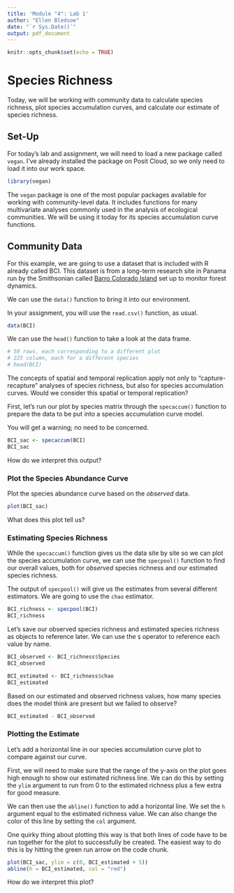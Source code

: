 ```yaml
---
title: 'Module "4": Lab 1'
author: "Ellen Bledsoe"
date: "`r Sys.Date()`"
output: pdf_document
---
```


```r
knitr::opts_chunk$set(echo = TRUE)
```

# Species Richness

Today, we will be working with community data to calculate species richness, plot species accumulation curves, and calculate our estimate of species richness.

## Set-Up

For today's lab and assignment, we will need to load a new package called `vegan`. I've already installed the package on Posit Cloud, so we only need to load it into our work space.

```r
library(vegan)
```

The `vegan` package is one of the most popular packages available for working with community-level data. It includes functions for many multivariate analyses commonly used in the analysis of ecological communities. We will be using it today for its species accumulation curve functions.

## Community Data

For this example, we are going to use a dataset that is included with R already called BCI. This dataset is from a long-term research site in Panama run by the Smithsonian called [Barro Colorado Island](https://forestgeo.si.edu/sites/neotropics/barro-colorado-island) set up to monitor forest dynamics.

We can use the `data()` function to bring it into our environment.

In your assignment, you will use the `read.csv()` function, as usual.

```r
data(BCI)
```

We can use the `head()` function to take a look at the data frame.
```r
# 50 rows, each corresponding to a different plot
# 225 column, each for a different species
# head(BCI)
```

The concepts of spatial and temporal replication apply not only to "capture-recapture" analyses of species richness, but also for species accumulation curves. Would we consider this spatial or temporal replication?

First, let's run our plot by species matrix through the `specaccum()` function to prepare the data to be put into a species accumulation curve model.

You will get a warning; no need to be concerned.

```r
BCI_sac <- specaccum(BCI)
BCI_sac
```
How do we interpret this output?

### Plot the Species Abundance Curve

Plot the species abundance curve based on the *observed* data.

```r
plot(BCI_sac)
```

What does this plot tell us?

### Estimating Species Richness

While the `specaccum()` function gives us the data site by site so we can plot the species accumulation curve, we can use the `specpool()` function to find our overall values, both for *observed* species richness and our estimated species richness.

The output of `specpool()` will give us the estimates from several different estimators. We are going to use the `chao` estimator.

```r
BCI_richness <- specpool(BCI)
BCI_richness
```
Let's save our observed species richness and estimated species richness as objects to reference later. We can use the `$` operator to reference each value by name.

```r
BCI_observed <- BCI_richness$Species
BCI_observed

BCI_estimated <- BCI_richness$chao
BCI_estimated
```

Based on our estimated and observed richness values, how many species does the model think are present but we failed to observe?

```r
BCI_estimated - BCI_observed
```

### Plotting the Estimate

Let's add a horizontal line in our species accumulation curve plot to compare against our curve.

First, we will need to make sure that the range of the y-axis on the plot goes high enough to show our estimated richness line. We can do this by setting the `ylim` argument to run from 0 to the estimated richness plus a few extra for good measure.

We can then use the `abline()` function to add a horizontal line. We set the `h` argument equal to the estimated richness value. We can also change the color of this line by setting the `col` argument.

One quirky thing about plotting this way is that both lines of code have to be run together for the plot to successfully be created. The easiest way to do this is by hitting the green run arrow on the code chunk.

```r
plot(BCI_sac, ylim = c(0, BCI_estimated + 5))
abline(h = BCI_estimated, col = "red")
```

How do we interpret this plot?